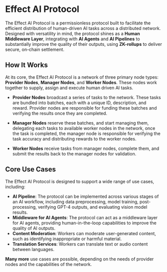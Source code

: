 # Effect AI Protocol
The Effect AI Protocol is a permissionless protocol built to facilitate the efficient distribution of human-driven AI tasks across a distributed network. Designed with versatility in mind, the protocol shines as a **Human Middleware Layer**, integrating with **AI Agents** and **AI Pipelines** to substantially improve the quality of their outputs, using **ZK-rollups** to deliver secure, on-chain settlement.

## How It Works
At its core, the Effect AI Protocol is a network of three primary node types: **Provider Nodes**, **Manager Nodes**, and **Worker Nodes**. These nodes work together to supply, assign and execute human driven AI tasks.

- **Provider Nodes** broadcast a series of tasks to the network. These tasks are bundled into batches, each with a unique ID, description, and reward. Provider nodes are responsible for funding these batches and verifying the results once they are completed.

- **Manager Nodes** reserve these batches, and start managing them, delegating each tasks to available worker nodes in the network, once the task is completed, the manager node is responsible for verifying the task accuracy and distributing rewards to the worker nodes.

- **Worker Nodes** receive tasks from manager nodes, complete them, and submit the results back to the manager nodes for validation. 

## Core Use Cases

The Effect AI Protocol is designed to support a wide range of use cases, including:

- **AI Pipeline**: The protocol can be implemented across various stages of an AI workflow, including data preprocessing, model training, post-processing, verifying GPT-4 outputs, and evaluating vision model results.
- **Middleware for AI Agents**: The protocol can act as a middleware layer for AI agents, providing human-in-the-loop capabilities to improve the quality of AI outputs.
- **Content Moderation**: Workers can moderate user-generated content, such as identifying inappropriate or harmful material.
- **Translation Services**: Workers can translate text or audio content between languages.

**Many more** use cases are possible, depending on the needs of provider nodes and the capabilities of the network. 